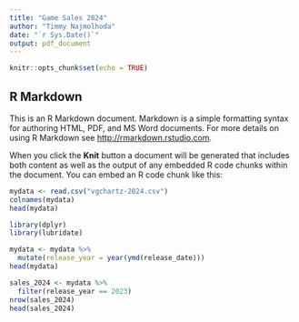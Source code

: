 ```yaml
---
title: "Game Sales 2024"
author: "Timmy Najmolhoda"
date: "`r Sys.Date()`"
output: pdf_document
---
```


```r
knitr::opts_chunk$set(echo = TRUE)
```

## R Markdown

This is an R Markdown document. Markdown is a simple formatting syntax for authoring HTML, PDF, and MS Word documents. For more details on using R Markdown see <http://rmarkdown.rstudio.com>.

When you click the **Knit** button a document will be generated that includes both content as well as the output of any embedded R code chunks within the document. You can embed an R code chunk like this:

```r
mydata <- read.csv("vgchartz-2024.csv")
colnames(mydata)
head(mydata)
```
```r
library(dplyr)
library(lubridate)

mydata <- mydata %>%
  mutate(release_year = year(ymd(release_date)))
head(mydata)
```

```r
sales_2024 <- mydata %>%
  filter(release_year == 2023)
nrow(sales_2024)
head(sales_2024)
```

